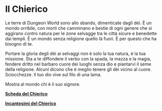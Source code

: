 # Il Chierico

Le terre di Dungeon World sono allo sbando, dimenticate dagli dèi. È un mondo orribile, con morti che camminano e bestie di ogni genere che si aggirano contro natura per le zone selvagge tra le città sicure e benedette dai templi. È un mondo senza religione quello là fuori. È per questo che ha bisogno di te.

Portare la gloria degli dèi ai selvaggi non è solo la tua natura, è la tua missione. Sta a te diffondere il verbo con la spada, la mazza e la magia, fendere dritto nel barbaro cuore dei luoghi senza dio e piantarvi il seme della religione. Alcuni dicono che è meglio tenere gli dèi vicino al cuore. Sciocchezze. Il tuo dio vive sul filo di una lama.

Mostra al mondo chi è il suo signore.

**<a href="/assets/classi/classi-base/chierico.pdf" target="_blank">Scheda del Chierico</a>**

**<a href="/assets/classi/classi-base/chierico-incantesimi.pdf" target="_blank">Incantesimi del Chierico</a>**
